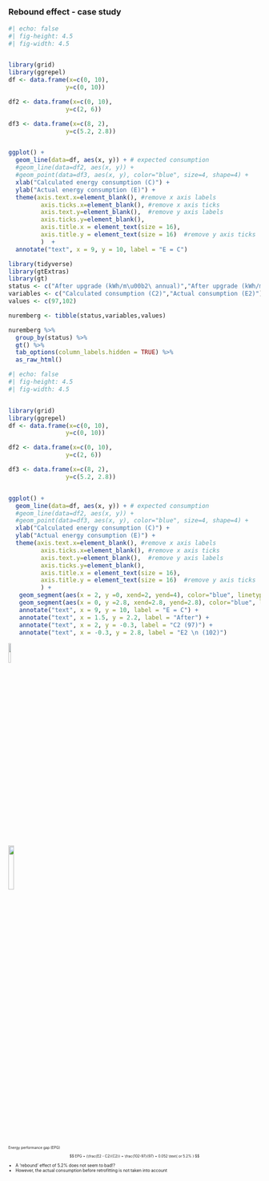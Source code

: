 
##
### Rebound effect - case study

::: {.absolute top="13%" left="0%"}
::: {.fragment .fade-in}
```r
#| echo: false
#| fig-height: 4.5
#| fig-width: 4.5


library(grid)
library(ggrepel)
df <- data.frame(x=c(0, 10),
                y=c(0, 10))

df2 <- data.frame(x=c(0, 10),
                y=c(2, 6))

df3 <- data.frame(x=c(8, 2),
                y=c(5.2, 2.8))


ggplot() +
  geom_line(data=df, aes(x, y)) + # expected consumption
  #geom_line(data=df2, aes(x, y)) +
  #geom_point(data=df3, aes(x, y), color="blue", size=4, shape=4) +
  xlab("Calculated energy consumption (C)") +
  ylab("Actual energy consumption (E)") +
  theme(axis.text.x=element_blank(), #remove x axis labels
         axis.ticks.x=element_blank(), #remove x axis ticks
         axis.text.y=element_blank(),  #remove y axis labels
         axis.ticks.y=element_blank(),
         axis.title.x = element_text(size = 16),
         axis.title.y = element_text(size = 16)  #remove y axis ticks
         )  + 
  annotate("text", x = 9, y = 10, label = "E = C") 
```
:::
:::


::: {.absolute top="15%" left="45%"}
::: {.fragment .fade-in}
```r
library(tidyverse)
library(gtExtras)
library(gt)
status <- c("After upgrade (kWh/m\u00b2\ annual)","After upgrade (kWh/m\u00b2\ annual)")
variables <- c("Calculated consumption (C2)","Actual consumption (E2)")
values <- c(97,102)

nuremberg <- tibble(status,variables,values)

nuremberg %>%
  group_by(status) %>%
  gt() %>%
  tab_options(column_labels.hidden = TRUE) %>%
  as_raw_html()

```
:::
:::



::: {.absolute top="13%" left="0%"}
::: {.fragment .fade-in}
```r
#| echo: false
#| fig-height: 4.5
#| fig-width: 4.5


library(grid)
library(ggrepel)
df <- data.frame(x=c(0, 10),
                y=c(0, 10))

df2 <- data.frame(x=c(0, 10),
                y=c(2, 6))

df3 <- data.frame(x=c(8, 2),
                y=c(5.2, 2.8))


ggplot() +
  geom_line(data=df, aes(x, y)) + # expected consumption
  #geom_line(data=df2, aes(x, y)) +
  #geom_point(data=df3, aes(x, y), color="blue", size=4, shape=4) +
  xlab("Calculated energy consumption (C)") +
  ylab("Actual energy consumption (E)") +
  theme(axis.text.x=element_blank(), #remove x axis labels
         axis.ticks.x=element_blank(), #remove x axis ticks
         axis.text.y=element_blank(),  #remove y axis labels
         axis.ticks.y=element_blank(),
         axis.title.x = element_text(size = 16),
         axis.title.y = element_text(size = 16)  #remove y axis ticks
         ) +
   geom_segment(aes(x = 2, y =0, xend=2, yend=4), color="blue", linetype = 2) + # vertical right
   geom_segment(aes(x = 0, y =2.8, xend=2.8, yend=2.8), color="blue", linetype = 2) +   # horizontal
   annotate("text", x = 9, y = 10, label = "E = C") +
   annotate("text", x = 1.5, y = 2.2, label = "After") +
   annotate("text", x = 2, y = -0.3, label = "C2 (97)") +
   annotate("text", x = -0.3, y = 2.8, label = "E2 \n (102)")
```
:::
:::


::: {.absolute top="50%" left="20%"}
::: {.fragment .fade-in-then-out}
![](pictures/energimerke_B.jpeg){width="10%"}
:::
:::


::: {.absolute top="20%" left="5%"}
::: {.fragment .fade-in-then-out}
![](pictures/happy_man.png){width="15%"}
:::
:::


::: {.absolute top="38%" left="45%"}
::: {style="font-size: 0.5em"}
::: {.fragment .fade-in}
Energy performance gap (EPG)
:::
:::
:::

::: {.absolute top="45%" left="45%"}
::: {style="font-size: 0.5em"}
::: {.fragment .fade-in}
$$
EPG = {\frac{E2  - C2}{C2}} = \frac{102-97}{97} =  0.052 \text{ or 5.2% } 
$$
:::
:::
:::


::: {.absolute top="60%" left="45%"}
::: {style="font-size: 0.6em"}
::: {.incremental}
- A 'rebound' effect of 5.2% does not seem to bad!?
- However, the actual consumption before retrofitting is not taken into account
:::
::: 
:::





